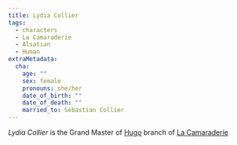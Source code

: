 ```yaml
---
title: Lydia Collier
tags:
  - characters
  - La Camaraderie
  - Alsatian
  - Human
extraMetadata:
  cha:
    age: ""
    sex: female
    pronouns: she/her
    date_of_birth: ""
    date_of_death: ""
    married_to: Sebastian Collier
---
```


*Lydia Collier* is the Grand Master of [Hugo](/locations/hugo/) branch of
[La Camaraderie](/organizations/la-camaraderie/)
